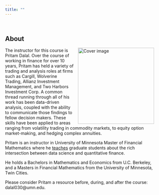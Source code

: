 ```yaml
---
title: ""
---
```


&nbsp;

## **About**

<a><img src="John_Conklin_6_crop.jpg" width="250" alt="Cover image" align="right" style="margin: 0 1em 0 1em" /></a>


<!--  height="375" -->
The instructor for this course is Pritam Dalal.  Over the course of working in finance for over 10 years, Pritam has held a variety of trading and analysis roles at firms such as Cargill, Wolverine Trading, Allianz Investment Management, and Two Harbors Investment Corp. A common thread running through all of his work has been data-driven analysis, coupled with the ability to communicate those findings to fellow decision makers. These skills have been applied to areas ranging from volatility trading in commodity markets, to equity option market-making, and hedging complex annuities.

Pritam is an instructor in  University of Minnesota Master of Financial Mathematics where he [teaches](https://pritamdalal.github.io/fm5990_site/) graduate students about the rich intersection between data science and quantitative finance.

He holds a Bachelors in Mathematics and Economics from U.C. Berkeley, and a Masters in Financial Mathematics from the University of Minnesota, Twin Cities.

Please consider Pritam a resource before, during, and after the course: dalal030@umn.edu.